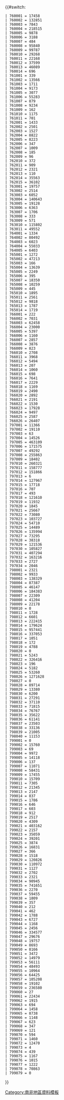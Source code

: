 <includeonly>{{#switch: {{{1}}}
 | 760001 = 17458
 | 760002 = 132851
 | 760003 = 7843
 | 760004 = 218515
 | 760005 = 9878
 | 760006 = 3188
 | 760007 = 484
 | 760008 = 95840
 | 760009 = 99787
 | 760010 = 29268
 | 760011 = 22168
 | 760012 = 37599
 | 760013 = 46089
 | 760014 = 696
 | 761001 = 339
 | 761002 = 13566
 | 761003 = 1711
 | 761004 = 9173
 | 761005 = 3077
 | 761006 = 55283
 | 761007 = 879
 | 761008 = 9234
 | 761009 = 162
 | 761010 = 1175
 | 761011 = 701
 | 762001 = 1433
 | 762002 = 2501
 | 762003 = 1527
 | 762004 = 8822
 | 762005 = 8223
 | 762006 = 347
 | 762007 = 1009
 | 762008 = 185
 | 762009 = 96
 | 762010 = 372
 | 762011 = 909
 | 762012 = 2321
 | 762013 = 110
 | 762014 = 35563
 | 762015 = 36102
 | 763001 = 19757
 | 763002 = 2514
 | 763003 = 6052
 | 763004 = 140643
 | 763005 = 19128
 | 763006 = 6363
 | 763007 = 1706
 | 763008 = 333
 | 763009 = 571
 | 763010 = 115802
 | 763011 = 49552
 | 764001 = 1334
 | 764002 = 80492
 | 764003 = 6023
 | 764004 = 55033
 | 764005 = 6403
 | 765001 = 1272
 | 765002 = 47213
 | 765003 = 166
 | 765004 = 13639
 | 765005 = 2249
 | 765006 = 395
 | 765007 = 18350
 | 765008 = 10259
 | 765009 = 445
 | 765010 = 1895
 | 765011 = 2561
 | 765012 = 9818
 | 765013 = 1787
 | 765014 = 1719
 | 766001 = 222
 | 766002 = 7031
 | 766003 = 62458
 | 766004 = 23000
 | 766005 = 5397
 | 766006 = 1160
 | 766007 = 2857
 | 766008 = 3876
 | 766009 = 823
 | 766010 = 2708
 | 766011 = 3968
 | 766012 = 5494
 | 766013 = 207
 | 766014 = 1060
 | 766015 = 698
 | 766016 = 7641
 | 766017 = 2229
 | 766018 = 1169
 | 766019 = 2490
 | 766020 = 2892
 | 766021 = 2191
 | 766022 = 1530
 | 766023 = 17928
 | 766024 = 9497
 | 766025 = 2587
 | 766026 = 26407
 | 797001 = 11366
 | 797002 = 19110
 | 797003 = 63
 | 797004 = 14526
 | 797005 = 463109
 | 797006 = 171575
 | 797007 = 49292
 | 797008 = 255863
 | 797009 = 18402
 | 797010 = 260321
 | 797011 = 158777
 | 797012 = 151866
 | 797013 = 6
 | 797014 = 127967
 | 797015 = 17718
 | 797016 = 707
 | 797017 = 493
 | 797018 = 121610
 | 797019 = 11932
 | 797020 = 1845
 | 797021 = 25667
 | 797022 = 73080
 | 797023 = 103727
 | 797024 = 54710
 | 797025 = 14489
 | 797026 = 135994
 | 797027 = 73295
 | 797028 = 38318
 | 797029 = 121536
 | 797030 = 105827
 | 797031 = 407294
 | 797032 = 163216
 | 797033 = 2727
 | 797034 = 2046
 | 798001 = 2321
 | 798002 = 9933
 | 798003 = 138329
 | 798004 = 87387
 | 798005 = 46147
 | 798006 = 184383
 | 798007 = 22309
 | 798008 = 41204
 | 798009 = 22178
 | 798010 = 0
 | 798011 = 1728
 | 798012 = 6601
 | 798013 = 222415
 | 798014 = 179624
 | 798015 = 957441
 | 798016 = 337053
 | 798017 = 1051
 | 798018 = 172
 | 798019 = 4788
 | 798020 = 0
 | 798021 = 5243
 | 798022 = 326416
 | 798023 = 196
 | 798024 = 5182
 | 798025 = 53260
 | 798026 = 1271628
 | 798027 = 0
 | 798028 = 89714
 | 798029 = 13380
 | 798030 = 6200
 | 798031 = 27291
 | 798032 = 37110
 | 798033 = 71815
 | 798034 = 76767
 | 798035 = 35622
 | 798036 = 61141
 | 798037 = 23503
 | 798038 = 33136
 | 798039 = 21005
 | 798040 = 11153
 | 799001 = 0
 | 799002 = 15760
 | 799003 = 69
 | 799004 = 9972
 | 799005 = 14118
 | 799006 = 137
 | 799007 = 11071
 | 799008 = 58431
 | 799009 = 17455
 | 799010 = 15709
 | 799011 = 7305
 | 799012 = 21345
 | 799013 = 2147
 | 799014 = 837
 | 799015 = 1786
 | 799016 = 646
 | 799017 = 603
 | 799018 = 912
 | 799019 = 2517
 | 799020 = 4309
 | 799021 = 403162
 | 799022 = 2157
 | 799023 = 35059
 | 799024 = 39201
 | 799025 = 3874
 | 799026 = 16831
 | 799027 = 366
 | 799028 = 1518
 | 799029 = 120826
 | 799030 = 110972
 | 799031 = 1127
 | 799032 = 2702
 | 799033 = 2321
 | 799034 = 90945
 | 799035 = 741651
 | 799036 = 2270
 | 799037 = 59455
 | 799038 = 1809
 | 799039 = 357
 | 799040 = 212
 | 799041 = 462
 | 799042 = 1788
 | 799043 = 6727
 | 799044 = 1168
 | 799045 = 2456
 | 799046 = 334577
 | 799047 = 29676
 | 799048 = 19757
 | 799049 = 8693
 | 799050 = 8166
 | 799051 = 3472
 | 799052 = 14979
 | 799053 = 56111
 | 799054 = 48493
 | 799055 = 10964
 | 799056 = 64425
 | 799057 = 105208
 | 799058 = 19102
 | 799059 = 236580
 | 799060 = 27
 | 799061 = 22434
 | 799062 = 1915
 | 799063 = 694
 | 799064 = 1458
 | 799065 = 8738
 | 799066 = 1148
 | 799067 = 623
 | 799068 = 347
 | 799069 = 121
 | 799070 = 594
 | 799071 = 1460
 | 799072 = 12470
 | 799073 = 4
 | 799074 = 439
 | 799075 = 1167
 | 799076 = 1015
 | 799077 = 1222
 | 799078 = 70863
 | 799079 = 0
}}</includeonly><noinclude>
[[Category:南非地區資料模板]]
</noinclude>